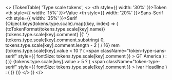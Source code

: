 
<>
  {TokenTable(
    'Type scale tokens',
    <>
      <thead>
        <tr>
          <th style={{ width: '30%' }}>Token</th>
          <th style={{ width: '15%' }}>Value</th>
          <th style={{ width: '20%' }}>Sans-Serif</th>
          <th style={{ width: '35%' }}>Serif</th>
        </tr>
      </thead>
      <tbody>
        {Object.keys(tokens.type.scale).map((key, index) => (
          <tr key={index}>
            <td>{toTokenFormat(tokens.type.scale[key].name)}</td>
            <td>
              {tokens.type.scale[key].comment} |{' '}
              {tokens.type.scale[key].comment.substring(
                0,
                tokens.type.scale[key].comment.length - 2
              ) / 16}
              rem
            </td>
            <td>
              {tokens.type.scale[key].value < 10 ? (
                <span
                  className="token-type-sans-serif"
                  style={{ fontSize: tokens.type.scale[key].comment }}
                >
                  GT America
                </span>
              ) : (
                <PharosIcon name="dash-small"></PharosIcon>
              )}
            </td>
            <td>
              {tokens.type.scale[key].value > 5 ? (
                <span
                  className="token-type-serif"
                  style={{ fontSize: tokens.type.scale[key].comment }}
                >
                  Ivar Headline
                </span>
              ) : (
                <PharosIcon name="dash-small"></PharosIcon>
              )}
            </td>
          </tr>
        ))}
      </tbody>
    </>
  )}
</>
